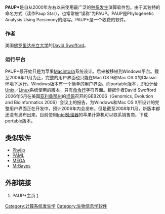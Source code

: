 {{Infobox software
| name                   =  Phylogenetic Analysis Using Parsimony
| logo                   = <!-- 檔案不存在 [[File:Pauph.gif|File:Pauph.gif]] ，可從英文維基百科取得 -->
| screenshot             = <!-- [[File:|File:]] -->
| caption                = 
| collapsible            = 
| author                 = David L Swofford
| developer              = 
| released               = <!-- {{Start date|YYYY|MM|DD}} -->
| discontinued           = 
| latest release version = 
| latest release date    = <!-- {{Start date and age|YYYY|MM|DD}} -->
| latest preview version = 
| latest preview date    = <!-- {{Start date and age|YYYY|MM|DD}} -->
| frequently updated     = 
| programming language   = C
| operating system       = Macintosh, Windows, [[类Unix系统|类Unix系统]]
| platform               = [[跨平台|跨平台]]
| size                   = 
| language               = 
| status                 = 
| genre                  = science
| license                = commercial
| website                = {{URL|http://paup.csit.fsu.edu/|PAUP*}}
}}
'''PAUP*'''是自从2000年左右以来使用最广泛的[[种系发生|种系发生]]演算软件包。由于其独特的命名方式（读作Paup Star），也常常被“误称”为PAUP。PAUP是Phylogenetic Analysis Using Parsimony的缩写。PAUP*是一个收费的软件。

=== 作者 ===

美国[[佛罗里达州立大学|佛罗里达州立大学]]的[[David_Swofford|David Swofford]]。

=== 运行平台 ===
PAUP*最开始只是为苹果[[Macintosh|Macintosh]]系统设计。后来被移植到Windows平台。截至2006年11月为止，完整的用户界面也只能在Mac OS 9和Mac OS X的Classic环境下运行。Windows版本有一个简单的用户界面。而portable版本，即设计给[[Unix|Unix]]／[[Linux|Linux]]系统使用的版本，只有[[命令行|命令行]]字符界面。根据作者David Swofford 2006年5月在美国[[亚利桑那州|亚利桑那州]]的[[坦佩_(亞利桑那州)|坦佩]]召开的GEB2006（Genomics, Evolution and Bioinformatics 2006）会议上的报告，为Windows和Mac OS X所设计的完整用户界面正在开发中，预计2006年内会发布。但是截至2008年11月，新版本都还没有发布出来。目前使用[[Intel处理器|Intel处理器]]的苹果计算机可以联系销售商，下载portable版本。

== 类似软件 ==

*[[Phylip|Phylip]]
*[[PAML|PAML]]
*[[MEGA|MEGA]]
*[[MrBayes|MrBayes]]

==外部链接==
# PAUP*主页 [https://web.archive.org/web/20060903115314/http://paup.csit.fsu.edu/index.html]

{{Compu-soft-stub}}

[[Category:计算系统发生学|Category:计算系统发生学]]
[[Category:生物信息学软件|Category:生物信息学软件]]